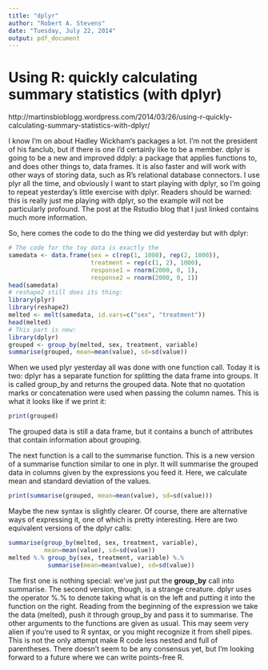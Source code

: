 ```yaml
---
title: "dplyr"
author: "Robert A. Stevens"
date: "Tuesday, July 22, 2014"
output: pdf_document
---
```


# Using R: quickly calculating summary statistics (with dplyr)

http://martinsbioblogg.wordpress.com/2014/03/26/using-r-quickly-calculating-summary-statistics-with-dplyr/

I know I’m on about Hadley Wickham‘s packages a lot. I’m not the president of his fanclub, but if there is one I’d certainly like to be a member. dplyr is going to be a new and improved ddply: a package that applies functions to, and does other things to, data frames. It is also faster and will work with other ways of storing data, such as R’s relational database connectors. I use plyr all the time, and obviously I want to start playing with dplyr, so I’m going to repeat yesterday’s little exercise with dplyr. Readers should be warned: this is really just me playing with dplyr, so the example will not be particularly profound. The post at the Rstudio blog that I just linked contains much more information.

So, here comes the code to do the thing we did yesterday but with dplyr:

```r
# The code for the toy data is exactly the 
samedata <- data.frame(sex = c(rep(1, 1000), rep(2, 1000)),
                       treatment = rep(c(1, 2), 1000),
                       response1 = rnorm(2000, 0, 1),
                       response2 = rnorm(2000, 0, 1))
head(samedata)
# reshape2 still does its thing:
library(plyr)
library(reshape2)
melted <- melt(samedata, id.vars=c("sex", "treatment"))
head(melted)
# This part is new:
library(dplyr)
grouped <- group_by(melted, sex, treatment, variable)
summarise(grouped, mean=mean(value), sd=sd(value)) 
```

When we used plyr yesterday all was done with one function call. Today it is two: dplyr has a separate function for splitting the data frame into groups. It is called group_by and returns the grouped data. Note that no quotation marks or concatenation were used when passing the column names. This is what it looks like if we print it:

```r
print(grouped)
```

The grouped data is still a data frame, but it contains a bunch of attributes that contain information about grouping.

The next function is a call to the summarise function. This is a new version of a summarise function similar to one in plyr. It will summarise the grouped data in columns given by the expressions you feed it. Here, we calculate mean and standard deviation of the values.

```r
print(summarise(grouped, mean=mean(value), sd=sd(value)))
```

Maybe the new syntax is slightly clearer. Of course, there are alternative ways of expressing it, one of which is pretty interesting. Here are two equivalent versions of the dplyr calls:

```r
summarise(group_by(melted, sex, treatment, variable),          
          mean=mean(value), sd=sd(value)) 
melted %.% group_by(sex, treatment, variable) %.%       
           summarise(mean=mean(value), sd=sd(value)) 
```

The first one is nothing special: we’ve just put the **group_by** call into summarise. The second version, though, is a strange creature. dplyr uses the operator %.% to denote taking what is on the left and putting it into the function on the right. Reading from the beginning of the expression we take the data (melted), push it through group_by and pass it to summarise. The other arguments to the functions are given as usual. This may seem very alien if you’re used to R syntax, or you might recognize it from shell pipes. This is not the only attempt make R code less nested and full of parentheses. There doesn’t seem to be any consensus yet, but I’m looking forward to a future where we can write points-free R.
